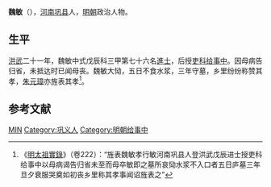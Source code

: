 {{otheruses|魏海敏}}
'''魏敏'''（{{bd|？||？|}}），[[河南|河南]][[巩县|巩县]]人，[[明朝|明朝]]政治人物。

== 生平 ==
[[洪武|洪武]]二十一年，魏敏中式戊辰科三甲第七十六名[[進士|進士]]，后授[[吏科|吏科]][[给事中|给事中]]。因母病告归省，未抵达时已闻母丧。魏敏大恸，五日不食水浆，三年守墓，乡里纷纷称赞其孝，[[朱元璋|朱元璋]]亦旌表其孝<ref>《[[明太祖實錄|明太祖實錄]]》（卷222）：“旌表魏敏孝行敏河南巩县人登洪武戊辰进士授吏科给事中以母病谒告归省未至而母卒敏即之墓所哀恸水浆不入口者五日庐墓三年旦夕衰服哭奠如初丧乡里称其孝事闻诏旌表之”</ref>。

== 参考文献 ==
{{reflist}}

{{明朝人物小作品}}
{{洪武二十一年戊辰科殿試金榜}}

{{Authority control}}
{{DEFAULTSORT:Wei魏}}
[[Category:魏姓|MIN]]
[[Category:巩义人|Category:巩义人]]
[[Category:明朝给事中|Category:明朝给事中]]